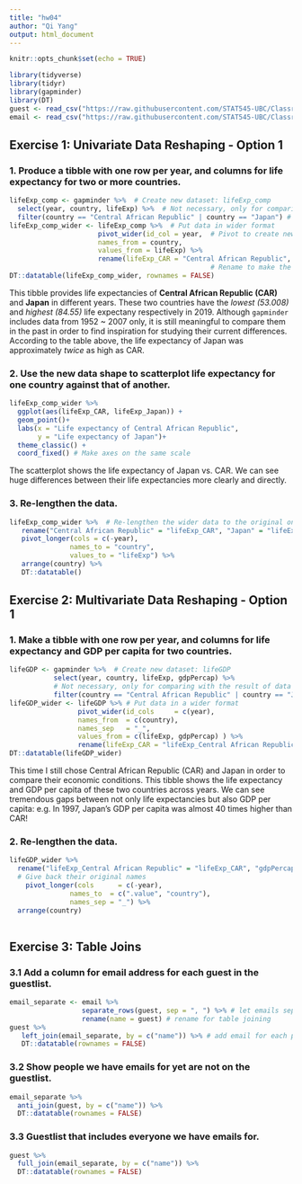 ```yaml
---
title: "hw04"
author: "Qi Yang"
output: html_document
---
```


```r
knitr::opts_chunk$set(echo = TRUE)
```
```r
library(tidyverse)
library(tidyr)
library(gapminder)
library(DT)
guest <- read_csv("https://raw.githubusercontent.com/STAT545-UBC/Classroom/master/data/wedding/attend.csv")
email <- read_csv("https://raw.githubusercontent.com/STAT545-UBC/Classroom/master/data/wedding/emails.csv")
```

## Exercise 1: Univariate Data Reshaping - Option 1
### 1. Produce a tibble with one row per year, and columns for life expectancy for two or more countries.
```r
lifeExp_comp <- gapminder %>%  # Create new dataset: lifeExp_comp
  select(year, country, lifeExp) %>%  # Not necessary, only for comparison with the result of data re-lengthening below)
  filter(country == "Central African Republic" | country == "Japan") # Choose two countries we want to compare
lifeExp_comp_wider <- lifeExp_comp %>%  # Put data in wider format
                      pivot_wider(id_col = year,  # Pivot to create new columns for each country
                      names_from = country,
                      values_from = lifeExp) %>% 
                      rename(lifeExp_CAR = "Central African Republic", lifeExp_Japan = "Japan") 
                                                  # Rename to make the tibble clear
DT::datatable(lifeExp_comp_wider, rownames = FALSE)
```
This tibble provides life expectancies of **Central African Republic (CAR)** and **Japan** in different years. These two countries have the *lowest (53.008)* and *highest (84.55)* life expectany respectively in 2019. Although `gapminder` includes data from 1952 ~ 2007 only, it is still meaningful to compare them in the past in order to find inspiration for studying their current differences. According to the table above, the life expectancy of Japan was approximately *twice* as high as CAR.

### 2. Use the new data shape to scatterplot life expectancy for one country against that of another.
```r
lifeExp_comp_wider %>% 
  ggplot(aes(lifeExp_CAR, lifeExp_Japan)) + 
  geom_point()+
  labs(x = "Life expectancy of Central African Republic",
       y = "Life expectancy of Japan")+
  theme_classic() +
  coord_fixed() # Make axes on the same scale
```

The scatterplot shows the life expectancy of Japan vs. CAR. We can see huge differences between their life expectancies more clearly and directly.

### 3. Re-lengthen the data.

```r
lifeExp_comp_wider %>%  # Re-lengthen the wider data to the original one
   rename("Central African Republic" = "lifeExp_CAR", "Japan" = "lifeExp_Japan") %>% # Give back their original names
   pivot_longer(cols = c(-year),
               names_to = "country",
               values_to = "lifeExp") %>% 
   arrange(country) %>% 
   DT::datatable()
```

## Exercise 2: Multivariate Data Reshaping - Option 1
### 1. Make a tibble with one row per year, and columns for life expectancy and GDP per capita for two countries.

```r
lifeGDP <- gapminder %>%  # Create new dataset: lifeGDP
           select(year, country, lifeExp, gdpPercap) %>% 
           # Not necessary, only for comparing with the result of data re-lengthening below)
           filter(country == "Central African Republic" | country == "Japan") # Choose two countries we are interested in
lifeGDP_wider <- lifeGDP %>% # Put data in a wider format
                 pivot_wider(id_cols     = c(year), 
                 names_from  = c(country), 
                 names_sep   = "_", 
                 values_from = c(lifeExp, gdpPercap) ) %>% 
                 rename(lifeExp_CAR = "lifeExp_Central African Republic", gdpPercap_CAR = "gdpPercap_Central African Republic")                  # Rename to make the tibble nicer
DT::datatable(lifeGDP_wider)
```
This time I still chose Central African Republic (CAR) and Japan in order to compare their economic conditions. This tibble shows the life expectancy and GDP per capita of these two countries across years. We can see tremendous gaps between not only life expectancies but also GDP per capita: e.g. In 1997, Japan's GDP per capita was almost 40 times higher than CAR!

### 2. Re-lengthen the data.

```r
lifeGDP_wider %>% 
  rename("lifeExp_Central African Republic" = "lifeExp_CAR", "gdpPercap_Central African Republic" = "gdpPercap_CAR") %>% 
  # Give back their original names
    pivot_longer(cols      = c(-year), 
               names_to  = c(".value", "country"),
               names_sep = "_") %>% 
  arrange(country)
  
```


## Exercise 3: Table Joins
### 3.1 Add a column for email address for each guest in the guestlist.

```r
email_separate <- email %>% 
                  separate_rows(guest, sep = ", ") %>% # let emails separated for each person
                  rename(name = guest) # rename for table joining
guest %>% 
   left_join(email_separate, by = c("name")) %>% # add email for each person in guest dataset 
   DT::datatable(rownames = FALSE)
```

### 3.2 Show people we have emails for yet are not on the guestlist.

```r
email_separate %>% 
  anti_join(guest, by = c("name")) %>% 
  DT::datatable(rownames = FALSE)
```

### 3.3 Guestlist that includes everyone we have emails for.

```r
guest %>% 
  full_join(email_separate, by = c("name")) %>% 
  DT::datatable(rownames = FALSE)
```

